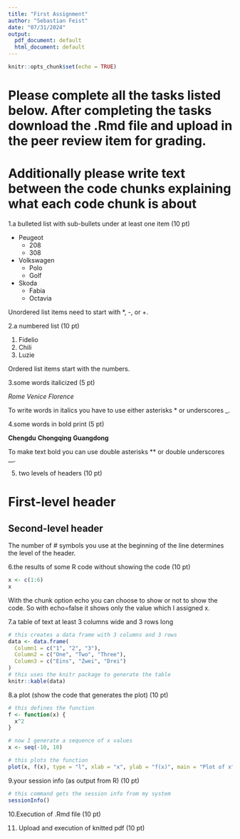 ```yaml
---
title: "First Assignment"
author: "Sebastian Feist"
date: "07/31/2024"
output:
  pdf_document: default
  html_document: default
---
```


```r
knitr::opts_chunk$set(echo = TRUE)
```

# Please complete all the tasks listed below. After completing the tasks download the .Rmd file and upload in the peer review item for grading.

# Additionally please write text between the code chunks explaining what each code chunk is about

1.a bulleted list with sub-bullets under at least one item (10 pt)

- Peugeot
  - 208
  - 308
- Volkswagen
  - Polo
  - Golf
- Skoda
  - Fabia
  - Octavia

Unordered list items need to start with *, -, or +.

2.a numbered list (10 pt)

1. Fidelio
2. Chili
3. Luzie

Ordered list items start with the numbers.

3.some words italicized (5 pt)

*Rome*
*Venice*
*Florence*

To write words in italics you have to use either asterisks * or underscores _.

4.some words in bold print (5 pt)

**Chengdu**
**Chongqing**
**Guangdong**

To make text bold you can use double asterisks ** or double underscores __.

5. two levels of headers (10 pt)

# First-level header

## Second-level header

The number of # symbols you use at the beginning of the line determines the level of the header.

6.the results of some R code without showing the code (10 pt)

```r
x <- c(1:6)
x
```

With the chunk option echo you can choose to show or not to show the code. So with echo=false it shows only the value which I assigned x.

7.a table of text at least 3 columns wide and 3 rows long 

```r

# this creates a data frame with 3 columns and 3 rows
data <- data.frame(
  Column1 = c("1", "2", "3"),
  Column2 = c("One", "Two", "Three"),
  Column3 = c("Eins", "Zwei", "Drei")
)
# this uses the knitr package to generate the table
knitr::kable(data)
```

8.a plot (show the code that generates the plot) (10 pt)

```r
# this defines the function
f <- function(x) {
  x^2
}

# now I generate a sequence of x values
x <- seq(-10, 10)

# this plots the function
plot(x, f(x), type = "l", xlab = "x", ylab = "f(x)", main = "Plot of x^2")
```

9.your session info (as output from R) (10 pt)

```r
# this command gets the session info from my system
sessionInfo()
```

10.Execution of .Rmd file (10 pt)



11. Upload and execution of knitted pdf (10 pt)

